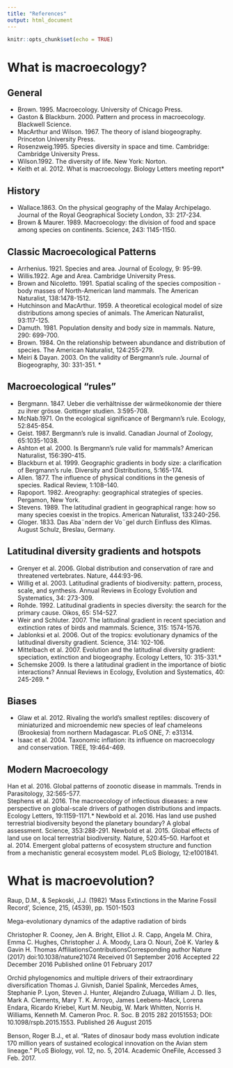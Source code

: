 ```yaml
---
title: "References"
output: html_document
---
```


```r
knitr::opts_chunk$set(echo = TRUE)
```

# What is macroecology?

## General
* Brown. 1995. Macroecology. University of Chicago Press.
* Gaston & Blackburn. 2000. Pattern and process in macroecology. Blackwell Science.
* MacArthur and Wilson.  1967. The theory of island biogeography. Princeton University Press.
* Rosenzweig.1995. Species diversity in space and time. Cambridge: Cambridge University Press. 
* Wilson.1992. The diversity of life. New York: Norton.
* Keith et al. 2012. What is macroecology. Biology Letters meeting report*

## History

* Wallace.1863. On the physical geography of the Malay Archipelago. Journal of the Royal Geographical Society London, 33: 217-234.
* Brown & Maurer. 1989. Macroecology: the division of food and space among species on continents. Science, 243: 1145-1150.

## Classic Macroecological Patterns

* Arrhenius. 1921. Species and area. Journal of Ecology, 9: 95-99.
* Willis.1922. Age and Area. Cambridge University Press.
* Brown and Nicoletto. 1991. Spatial scaling of the species composition - body masses of North-American land mammals. The American Naturalist, 138:1478-1512.
* Hutchinson and MacArthur. 1959. A theoretical ecological model of size distributions among species of animals. The American Naturalist, 93:117-125.
* Damuth. 1981.  Population density and body size in mammals. Nature, 290: 699-700.
* Brown. 1984. On the relationship between abundance and distribution of species. The American Naturalist, 124:255-279.
* Meiri & Dayan. 2003. On the validity of Bergmann’s rule. Journal of Biogeography, 30: 331-351. *

## Macroecological "rules"
* Bergmann. 1847. Ueber die verhältnisse der wärmeökonomie der thiere zu ihrer grösse. Gottinger studien. 3:595-708.
* McNab.1971. On the ecological significance of Bergmann's rule. Ecology, 52:845-854.
* Geist. 1987. Bergmann's rule is invalid. Canadian Journal of Zoology, 65:1035-1038.
* Ashton et al. 2000. Is Bergmann's rule valid for mammals? American Naturalist, 156:390-415.
* Blackburn et al. 1999. Geographic gradients in body size: a clarification of Bergmann's rule. Diversity and Distributions, 5:165-174.
* Allen. 1877. The influence of physical conditions in the genesis of species. Radical Review, 1:108–140.
* Rapoport. 1982. Areography: geographical strategies of species. Pergamon, New York. 
* Stevens. 1989. The latitudinal gradient in geographical range: how so many species coexist in the tropics. American Naturalist, 133:240-256.
* Gloger. 1833. Das Aba¨ndern der Vo¨gel durch Einfluss des Klimas. August Schulz, Breslau, Germany.

## Latitudinal diversity gradients and hotspots
* Grenyer et al. 2006. Global distribution and conservation of rare and threatened vertebrates. Nature, 444:93-96.
* Willig et al. 2003. Latitudinal gradients of biodiversity: pattern, process, scale, and synthesis.  Annual Reviews in Ecology Evolution and Systematics, 34: 273-309.
* Rohde. 1992. Latitudinal gradients in species diversity: the search for the primary cause. Oikos, 65: 514-527.
* Weir and Schluter. 2007. The latitudinal gradient in recent speciation and extinction rates of birds and mammals. Science, 315: 1574-1576.
* Jablonksi et al. 2006. Out of the tropics: evolutionary dynamics of the latitudinal diversity gradient. Science, 314: 102-106.
* Mittelbach et al. 2007. Evolution and the latitudinal diversity gradient: speciation, extinction and biogeography. Ecology Letters, 10: 315-331.*
* Schemske 2009. Is there a latitudinal gradient in the importance of biotic interactions? Annual Reviews in Ecology, Evolution and Systematics, 40: 245-269. *

## Biases
* Glaw et al. 2012. Rivaling the world's smallest reptiles: discovery of miniaturized and microendemic new species of leaf chameleons (Brookesia) from northern Madagascar. PLoS ONE, 7: e31314. 
* Isaac et al. 2004. Taxonomic inflation: its influence on macroecology and conservation. TREE, 19:464-469.

## Modern Macroecology
Han et al. 2016. Global patterns of zoonotic disease in mammals. Trends in Parasitology, 32:565-577.  
Stephens et al. 2016. The macroecology of infectious diseases: a new perspective on global-scale drivers of pathogen distributions and impacts. Ecology Letters, 19:1159-1171.*
Newbold et al. 2016. Has land use pushed terrestrial biodiversity beyond the planetary boundary? A global assessment. Science, 353:288-291. 
Newbold et al. 2015. Global effects of land use on local terrestrial biodiversity. Nature, 520:45–50.
Harfoot et al. 2014. Emergent global patterns of ecosystem structure and function from a mechanistic general ecosystem model. PLoS Biology, 12:e1001841.

# What is macroevolution?


Raup, D.M., & Sepkoski, J.J. (1982) ‘Mass Extinctions in the Marine Fossil Record’, Science, 215, (4539), pp. 1501-1503

Mega-evolutionary dynamics of the adaptive radiation of birds

Christopher R. Cooney,	Jen A. Bright,	Elliot J. R. Capp,	Angela M. Chira,	Emma C. Hughes, Christopher J. A. Moody,	Lara O. Nouri,	Zoë K. Varley	& Gavin H. Thomas
AffiliationsContributionsCorresponding author
Nature (2017) doi:10.1038/nature21074
Received 01 September 2016 Accepted 22 December 2016 Published online 01 February 2017


Orchid phylogenomics and multiple drivers of their extraordinary diversification
Thomas J. Givnish, Daniel Spalink, Mercedes Ames, Stephanie P. Lyon, Steven J. Hunter, Alejandro Zuluaga, William J. D. Iles, Mark A. Clements, Mary T. K. Arroyo, James Leebens-Mack, Lorena Endara, Ricardo Kriebel, Kurt M. Neubig, W. Mark Whitten, Norris H. Williams, Kenneth M. Cameron
Proc. R. Soc. B 2015 282 20151553; DOI: 10.1098/rspb.2015.1553. Published 26 August 2015

Benson, Roger B.J., et al. "Rates of dinosaur body mass evolution indicate 170 million years of sustained ecological innovation on the Avian stem lineage." PLoS Biology, vol. 12, no. 5, 2014. Academic OneFile, Accessed 3 Feb. 2017.
